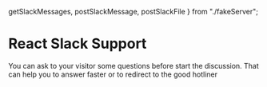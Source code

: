
  getSlackMessages,
  postSlackMessage,
  postSlackFile
} from "./fakeServer";


<Meta title="ReactSlackSupport/WithQuestion" component={ReactSlackSupport} />

# React Slack Support

You can ask to your visitor some questions before start the discussion. That can help you to answer faster or to redirect to the good hotliner

<Preview>
  <Story name="Standard">
    <div style={{height: '75vh'}}>
        <ReactSlackSupport
          botName={`Tester`}
          userImage={
            "http://www.iconshock.com/img_vista/FLAT/mail/jpg/robot_icon.jpg"
          }
          defaultMessage={
            "Hello! Thank you for answering a few questions so that we can help you in the best way possible"
          }
          defaultAsk={[
            {
              question: "Are you more salt or pepper?",
              answer: ["Salt", "Pepper"]
            },
            {
              question: "Is your question about a bug or a feedback?",
              answer: ["Bug", "Feedback"]
            }
          ]}
          getMessage={getSlackMessages}
          postMessage={postSlackMessage}
          postFile={postSlackFile}
        />
    </div>
  </Story>
</Preview>

